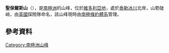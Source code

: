 {{coord|77|39|S|161|13|E|display=title}}

'''聖保爾斯山'''（{{lang-en|Saint Pauls Mountain}}），是[[南極洲|南極洲]]的山峰，位於[[維多利亞地|維多利亞地]]，處於[[泰勒冰川|泰勒冰川]]北岸，山勢陡峭，由[[英國|英國]]探險隊命名，該山峰現時由[[南極條約體系|南極條約體系]]管理。

==參考資料==
{{usgs-gazetteer}}

{{DEFAULTSORT:Saint Pauls Mountain}}
[[Category:南極洲山峰|Category:南極洲山峰]]


{{McMurdoDryValleys-geo-stub}}